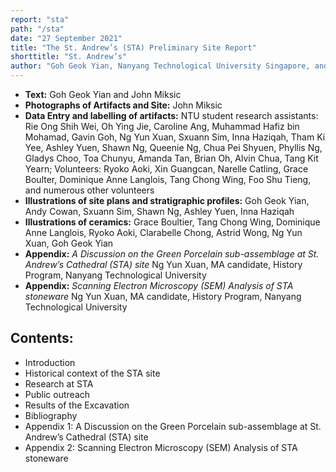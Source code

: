 ```yaml
---
report: "sta"
path: "/sta"
date: "27 September 2021"
title: "The St. Andrew’s (STA) Preliminary Site Report"
shorttitle: "St. Andrew’s"
author: "Goh Geok Yian, Nanyang Technological University Singapore, and John Miksic, National University of Singapore & Nanyang Technological University Singapore"
---
```



- **Text:** Goh Geok Yian and John Miksic
- **Photographs of Artifacts and Site:** John Miksic
- **Data Entry and labelling of artifacts:** NTU student research assistants: Rie Ong Shih Wei, Oh Ying Jie, Caroline Ang, Muhammad Hafiz bin Mohamad, Gavin Goh, Ng Yun Xuan, Sxuann Sim, Inna Haziqah, Tham Ki Yee, Ashley Yuen, Shawn Ng, Queenie Ng, Chua Pei Shyuen, Phyllis Ng, Gladys Choo, Toa Chunyu, Amanda Tan, Brian Oh, Alvin Chua, Tang Kit Yearn; Volunteers: Ryoko Aoki, Xin Guangcan, Narelle Catling, Grace Boulter, Dominique Anne Langlois, Tang Chong Wing, Foo Shu Tieng, and numerous other volunteers
- **Illustrations of site plans and stratigraphic profiles:** Goh Geok Yian, Andy Cowan, Sxuann Sim, Shawn Ng, Ashley Yuen, Inna Haziqah
- **Illustrations of ceramics:** Grace Boultier, Tang Chong Wing, Dominique Anne Langlois, Ryoko Aoki, Clarabelle Chong, Astrid Wong, Ng Yun Xuan, Goh Geok Yian
- **Appendix:** _A Discussion on the Green Porcelain sub-assemblage at St. Andrew’s Cathedral (STA) site_ Ng Yun Xuan, MA candidate, History Program, Nanyang Technological University
- **Appendix:** _Scanning Electron Microscopy (SEM) Analysis of STA stoneware_ Ng Yun Xuan, MA candidate, History Program, Nanyang Technological University

## Contents:

- <BaseLink href="/sta/text/introduction">Introduction</BaseLink>
- <BaseLink href="/sta/text/historicalcontext">Historical context of the STA site</BaseLink>
- <BaseLink href="/sta/text/research">Research at STA</BaseLink>
- <BaseLink href="/sta/text/publicoutreach">Public outreach</BaseLink>
- <BaseLink href="/sta/text/results">Results of the Excavation</BaseLink>
- <BaseLink href="/sta/text/bibliography">Bibliography</BaseLink>
- <BaseLink href="/sta/text/appendix1">Appendix 1: A Discussion on the Green Porcelain sub-assemblage at St. Andrew’s Cathedral (STA) site</BaseLink>
- <BaseLink href="/sta/text/appendix2">Appendix 2: Scanning Electron Microscopy (SEM) Analysis of STA stoneware</BaseLink>
